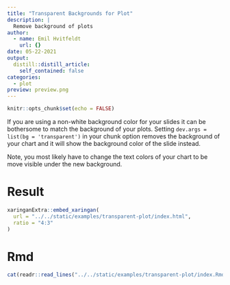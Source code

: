 ```yaml
---
title: "Transparent Backgrounds for Plot"
description: |
  Remove background of plots
author:
  - name: Emil Hvitfeldt
    url: {}
date: 05-22-2021
output:
  distill::distill_article:
    self_contained: false
categories:
  - plot
preview: preview.png
---
```


```r
knitr::opts_chunk$set(echo = FALSE)
```

If you are using a non-white background color for your slides it can be bothersome to match the background of your plots. Setting `dev.args = list(bg = 'transparent')` in your chunk option removes the background of your chart and it will show the background color of the slide instead.

Note, you most likely have to change the text colors of your chart to be move visible under the new background.

# Result

```r
xaringanExtra::embed_xaringan(
  url = "../../static/examples/transparent-plot/index.html", 
  ratio = "4:3"
)
```

# Rmd

```r
cat(readr::read_lines("../../static/examples/transparent-plot/index.Rmd"), sep = "\n")
```
